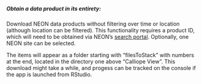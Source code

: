 ##### Obtain a data product in its entirety:

Download NEON data products without filtering over time or location (although location can be filtered). This functionality requires a product ID, which will need to be obtained via NEON's [search portal](http://data.neonscience.org/static/browse.html). Optionally, one NEON site can be selected.

The items will appear as a folder starting with "filesToStack" with numbers at the end, located in the directory one above "Calliope View". This download might take a while, and progess can be tracked on the console if the app is launched from RStudio.
